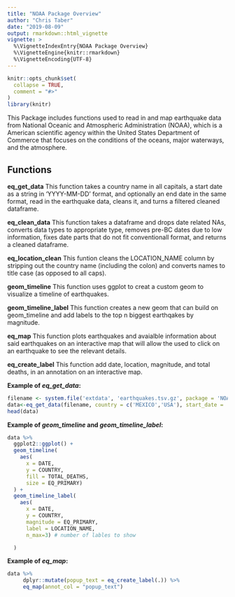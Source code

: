 ```yaml
---
title: "NOAA Package Overview"
author: "Chris Taber"
date: "2019-08-09"
output: rmarkdown::html_vignette
vignette: >
  %\VignetteIndexEntry{NOAA Package Overview}
  %\VignetteEngine{knitr::rmarkdown}
  %\VignetteEncoding{UTF-8}
---
```


```r
knitr::opts_chunk$set(
  collapse = TRUE,
  comment = "#>"
)
library(knitr)

```

This Package includes functions used to read in and map earthquake data from National Oceanic and Atmospheric Administration (NOAA), which is a American scientific agency within the United States Department of Commerce that focuses on the conditions of the oceans, major waterways, and the atmosphere. 

## Functions

**eq_get_data** This function takes a country name in all capitals, a start date as a string in 'YYYY-MM-DD' format, and optionally an end date in the same format, read in the earthquake data, cleans it, and turns a filtered cleaned dataframe.

**eq_clean_data** This function takes a dataframe and drops date related NAs, converts data types to appropriate type, removes pre-BC dates due to low information, fixes date parts that do not fit conventionall format, and returns a cleaned dataframe.

**eq_location_clean** This funtion cleans the LOCATION_NAME column by stripping out the country name (including the colon) and converts names to title case (as opposed to all caps).

**geom_timeline** This function uses ggplot to creat a custom geom to visualize a timeline of earthquakes.

**geom_timeline_label** This function creates a new geom that  can build on geom_timeline and add labels to the top n biggest earthqakes by magnitude.

**eq_map** This function plots earthquakes and avaialble information about said earthquakes on an interactive map that will allow the used to click on an earthquake to see the relevant details.

**eq_create_label** This function add date, location, magnitude, and total deaths, in an annotation on an interactive map.


**Example of *eq_get_data*:**
```r
filename <- system.file('extdata', 'earthquakes.tsv.gz', package = 'NOAA')
data<-eq_get_data(filename, country = c('MEXICO','USA'), start_date = '2006-01-01', end_date = '2009-01-01')
head(data)
```

**Example of *geom_timeline* and *geom_timeline_label*:**
```r
data %>% 
  ggplot2::ggplot() +
  geom_timeline(
    aes(
      x = DATE,
      y = COUNTRY,
      fill = TOTAL_DEATHS,
      size = EQ_PRIMARY)
  ) +
  geom_timeline_label(
    aes(
      x = DATE,
      y = COUNTRY,
      magnitude = EQ_PRIMARY,
      label = LOCATION_NAME,
      n_max=3) # number of lables to show

  )
```

**Example of *eq_map*:**
```r
data %>%
     dplyr::mutate(popup_text = eq_create_label(.)) %>%
     eq_map(annot_col = "popup_text")
```

